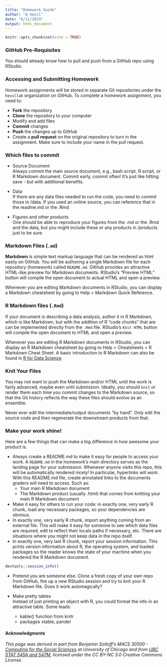 ```yaml
---
title: "Homework Guide"
author: "A Hessl"
date: "6/11/2019"
output: html_document
---
```


```r
knitr::opts_chunk$set(echo = TRUE)
```

### GitHub Pre-Requisites

You should already know how to pull and push from a GitHub repo using RStudio.

### Accessing and Submitting Homework

Homework assignments will be stored in separate Git repositories under the `hessllab` organization on GitHub. To complete a homework assignment, you need to:  

* __Fork__ the repository  
* __Clone__ the repository to your computer    
* Modify and add files  
* __Commit__ changes 
* __Push__ the changes up to GitHub  
* Create a __pull request__ on the original repository to turn in the assignment. Make sure to include your name in the pull request.


### Which files to commit
* Source Document  
Always commit the main source document, e.g., bash script,  R script, or R Markdown document. Commit early, commit often! It's just like hitting save - but with additional benefits.

* Data  
If there are any data files needed to run the code, you need to commit those in /data.  If you used an online source, you can reference that in the readme.md or the .Rmd

* Figures and other products  
One should be able to reproduce your figures from the .md or the .Rmd and the data, but you might include these or any products in /products just to be sure.

### Markdown Files (`.md`)
__Markdown__ is simple text markup language that can be rendered as html easily on GitHub. You will be authoring a single Markdown file for each repository (homework) called  `README.md`. GitHub provides an attractive HTML-like preview for Markdown documents. RStudio’s “Preview HTML” button will compile the open document to actual HTML and open a preview.

Whenever you are editing Markdown documents in RStudio, you can display a Markdown cheatsheet by going to Help > Markdown Quick Reference.

### R Markdown files (`.Rmd`)
If your document is describing a data analysis, author it in R Markdown, which is like Markdown, but with the addition of R “code chunks” that are can be implemented directly from the `.Rmd` file. RStudio’s `Knit HTML` button will compile the open document to HTML and open a preview.

Whenever you are editing R Markdown documents in RStudio, you can display an R Markdown cheatsheet by going to Help > Cheatsheets > R Markdown Cheat Sheet. A basic introduction to R Markdown can also be found in [R for Data Science](https://r4ds.had.co.nz/)  

### Knit Your Files
You may not want to push the Markdown and/or HTML until the work is fairly advanced, maybe even until submission. Ideally, you should `knit` or render them each time you commit changes to the Markdown source, so that the Git history reflects the way these files should evolve as an ensemble.

Never ever edit the intermediate/output documents “by hand”. Only edit the source code and then regenerate the downstream products from that.

### Make your work shine!
Here are a few things that can make a big difference in how awesome your product is.

* Always create a README.md to make it easy for people to access your work. A `README.md` in the homework’s main directory serves as the landing page for your submission. Whenever anyone visits this repo, this will be automatically rendered nicely! In particular, hyperlinks will work.
With this README.md file, create annotated links to the documents graders will need to access. Such as:  
  + Your main R Markdown document   
  + The Markdown product (usually .html) that comes from knitting your main R Markdown document  
* Make it easy for others to run your code: in exactly one, very early R chunk, load any necessary packages, so your dependencies are obvious.   
* In exactly one, very early R chunk, import anything coming from an external file. This will make it easy for someone to see which data files are required, edit to reflect their locals paths if necessary, etc. There are situations where you might not keep data in the repo itself.  
* In exactly one, very last R chunk, report your session information. This prints version information about R, the operating system, and loaded packages so the reader knows the state of your machine when you rendered the R Markdown document. 

```r
devtools::session_info() 
```

* Pretend you are someone else. Clone a fresh copy of your own repo from GitHub, fire up a new RStudio session and try to knit your R Markdown file. Does it work automagically?  

* Make pretty tables  
Instead of just printing an object with R, you could format the info in an attractive table. Some leads:

  + kable() function from knitr  
  + packages xtable, pander  

#### __Acknowledgments__
_This page was derived in part from Benjamin Soltoff's MACS 30500 - [Computing for the Social Sciences](https://cfss.uchicago.edu/) at University of Chicago and from [UBC STAT 545A and 547M](http://stat545.com/Classroom/), licensed under the CC BY-NC 3.0 Creative Commons License._
